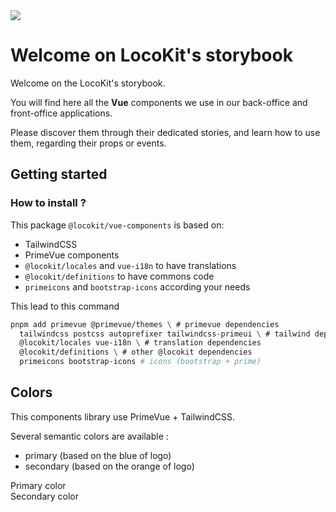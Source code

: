 
<Meta title="Welcome on LocoKit's storybook" />

<div style={{ textAlign: 'center' }}>
  <img style={{ margin: '2rem auto 4rem auto' }} src="/logo.png"></img>
</div>

# Welcome on LocoKit's storybook

Welcome on the LocoKit's storybook.

You will find here all the **Vue** components we use in our back-office
and front-office applications.

Please discover them through their dedicated stories,
and learn how to use them,
regarding their props or events.

## Getting started

### How to install ?

This package `@locokit/vue-components` is based on:

- TailwindCSS
- PrimeVue components
- `@locokit/locales` and `vue-i18n` to have translations
- `@locokit/definitions` to have commons code
- `primeicons` and `bootstrap-icons` according your needs

This lead to this command

```sh
pnpm add primevue @primevue/themes \ # primevue dependencies
  tailwindcss postcss autoprefixer tailwindcss-primeui \ # tailwind dependencies
  @locokit/locales vue-i18n \ # translation dependencies
  @locokit/definitions \ # other @locokit dependencies
  primeicons bootstrap-icons # icons (bootstrap + prime)
```

## Colors

This components library use PrimeVue + TailwindCSS.

Several semantic colors are available :

- primary (based on the blue of logo)
- secondary (based on the orange of logo)

<div class="bg-primary p-4 m-4 text-2xl flex items-center justify-center text-white">
  Primary color
</div>
<div class="bg-secondary p-4 m-4 text-2xl flex items-center justify-center">Secondary color</div>
